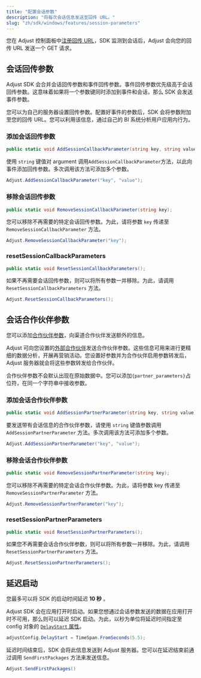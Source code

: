 ```yaml
---
title: "配置会话参数"
description: "将每次会话信息发送至回传 URL。"
slug: "zh/sdk/windows/features/session-parameters"
---
```


您在 Adjust 控制面板中[注册回传 URL](https://help.adjust.com/zh/article/recommended-placeholders-callbacks)，SDK 监测到会话后，Adjust 会向您的回传 URL 发送一个 GET 请求。

## 会话回传参数

<Callout type="note">

Adjust SDK 会合并会话回传参数和事件回传参数。事件回传参数优先级高于会话回传参数。这意味着如果将一个参数键同时添加到事件和会话，那么 SDK 会发送事件参数。

</Callout>

您可以为自己的服务器设置回传参数。配置好事件的参数后，SDK 会将参数附加至您的回传 URL。您可以利用该信息，通过自己的 BI 系统分析用户应用内行为。

### 添加会话回传参数

```cs
public static void AddSessionCallbackParameter(string key, string value);
```

使用 `string` 键值对 argument 调用`AddSessionCallbackParameter`方法，以此向事件添加回传参数。多次调用该方法可添加多个参数。

```cs
Adjust.AddSessionCallbackParameter("key", "value");
```

### 移除会话回传参数

```cs
public static void RemoveSessionCallbackParameter(string key);
```

您可以移除不再需要的特定会话回传参数。为此，请将参数 `key` 传递至 `RemoveSessionCallbackParameter` 方法。

```cs
Adjust.RemoveSessionCallbackParameter("key");
```

### resetSessionCallbackParameters

```cs
public static void ResetSessionCallbackParameters();
```

如果不再需要会话回传参数，则可以将所有参数一并移除。为此，请调用 `ResetSessionCallbackParameters` 方法。

```cs
Adjust.ResetSessionCallbackParameters();
```

## 会话合作伙伴参数

您可以添加[合作伙伴参数](https://help.adjust.com/zh/article/data-sharing-ad-network#map-parameters)，向渠道合作伙伴发送额外的信息。

Adjust 可向您设置的[外部合作伙伴](https://help.adjust.com/zh/article/integrated-partners)发送合作伙伴参数。这些信息可用来进行更精细的数据分析，开展再营销活动。您设置好参数并为合作伙伴启用参数转发后，Adjust 服务器就会将这些参数转发给合作伙伴。

<Callout type="note">

合作伙伴参数不会默认出现在原始数据中。您可以添加`{partner_parameters}`占位符，在同一个字符串中接收参数。

</Callout>

### 添加会话合作伙伴参数

```cs
public static void AddSessionPartnerParameter(string key, string value);
```

要发送带有会话信息的合作伙伴参数，请使用 `string` 键值参数调用 `AddSessionPartnerParameter` 方法。多次调用该方法可添加多个参数。

```cs
Adjust.AddSessionPartnerParameter("key", "value");
```

### 移除会话合作伙伴参数

```cs
public static void RemoveSessionPartnerParameter(string key);
```

您可以移除不再需要的特定会话合作伙伴参数。为此，请将参数 key 传递至 `RemoveSessionPartnerParameter` 方法。

```cs
Adjust.RemoveSessionPartnerParameter("key");
```

### resetSessionPartnerParameters

```cs
public static void ResetSessionPartnerParameters();
```

如果您不再需要会话合作伙伴参数，则可以将所有参数一并移除。为此，请调用 `ResetSessionPartnerParameters` 方法。

```cs
Adjust.ResetSessionPartnerParameters();
```

## 延迟启动

<Callout type="note">

您最多可以将 SDK 的启动时间延迟 **10 秒** 。

</Callout>

Adjust SDK 会在应用打开时启动。如果您想通过会话参数发送的数据在应用打开时不可用，那么则可以延迟 SDK 启动。为此，以秒为单位将延迟时间指定至 config 对象的 [`DelayStart` 属性](/zh/sdk/flutter/configuration#delay-the-start-of-the-sdk)。

```cs
adjustConfig.DelayStart = TimeSpan.FromSeconds(5.5);
```

延迟时间结束后，SDK 会将此信息发送到 Adjust 服务器。您可以在延迟结束前通过调用 `SendFirstPackages` 方法来发送信息。

```cs
Adjust.SendFirstPackages()
```
